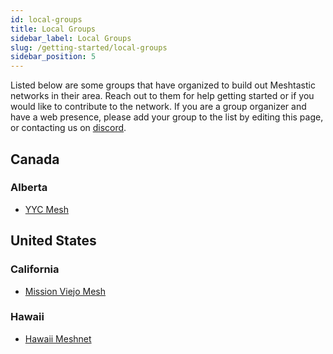 ```yaml
---
id: local-groups
title: Local Groups
sidebar_label: Local Groups
slug: /getting-started/local-groups
sidebar_position: 5
---
```



Listed below are some groups that have organized to build out Meshtastic networks in their area. Reach out to them
for help getting started or if you would like to contribute to the network. If you are a group organizer and have a
web presence, please add your group to the list by editing this page, or contacting us on
[discord](https://discord.com/invite/ktMAKGBnBs).

## Canada
### Alberta
- [YYC Mesh](https://yycmesh.com/)

## United States
### California
- [Mission Viejo Mesh](https://missionviejomesh.org/)

### Hawaii
- [Hawaii Meshnet](https://www.hawaiimesh.net/)